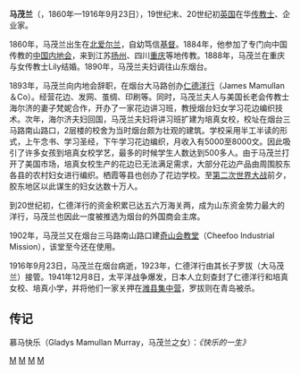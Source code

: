 '''马茂兰'''（{{lang|en|James Mamullan}}，1860年—1916年9月23日），19世纪末、20世纪初[[英国|英国]]在华[[传教士|传教士]]、企业家。

1860年，马茂兰出生在[[北爱尔兰|北爱尔兰]]，自幼笃信[[基督|基督]]。1884年，他参加了专门向中国传教的[[中国内地会|中国内地会]]，来到江苏[[扬州|扬州]]、四川[[重庆|重庆]]等地传教。1888年，马茂兰在重庆与女传教士Lily结婚。1890年，马茂兰夫妇调往山东烟台。

1893年，马茂兰向内地会辞职，在烟台大马路创办[[仁德洋行|仁德洋行]]（James Mamullan＆Co）。经营花边、发网、茧绸、印刷等。同时，马茂兰夫人与美国长老会传教士海尔济的妻子梵妮合作，开办了一家花边讲习班，教授烟台妇女学习花边编织技术。次年，海尔济夫妇回国，马茂兰夫妇将讲习班扩建为培真女校，校址在烟台三马路南山路口，2层楼的校舍为当时烟台颇为壮观的建筑。学校采用半工半读的形式，上午念书、学习圣经，下午学习花边编织，月收入有5000至8000文。因此吸引了许多女孩到培真女校学艺，最多的时候学生人数达到500多人。由于马茂兰打开了美国市场，培真女校生产的花边已无法满足需求，大部分花边产品由周围胶东各县的农村妇女进行编织。栖霞等县也创办了花边学校。至[[第二次世界大战|第二次世界大战]]前夕，胶东地区以此谋生的妇女达数十万人。

到20世纪初，仁德洋行的资金积累已达五六万海关两，成为山东资金势力最大的洋行，马茂兰也因此一度被推选为烟台的外国商会主席。

1902年，马茂兰又在烟台三马路南山路口建[[奇山会教堂|奇山会教堂]]（Cheefoo Industrial Mission），该堂至今还在使用。  

1916年9月23日，马茂兰在烟台病逝，1923年，仁德洋行由其长子罗拔（大马茂兰）接管。1941年12月8日，太平洋战争爆发，日本人立刻查封了仁德洋行和培真女校、培真小学，并将他们一家关押在[[潍县集中营|潍县集中营]]，罗拔则在青岛被杀。

== 传记 ==
慕马快乐（Gladys Mamullan Murray，马茂兰之女）：''《快乐的一生》''  
[[Category:英国人|M]]
[[Category:在华基督教传教士|M]]
[[Category:1860年出生|M]]
[[Category:1916年逝世|M]]